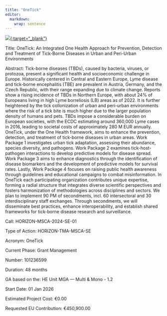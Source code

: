 ```yaml
---
title: "OneTick"
editor: 
  markdown: 
    wrap: sentence
---
```


[![](../fig/logo/OneTick_logo.png){:target="_blank"}](https://onetick.eu/)

Title: OneTick: An Integrated One Health Approach for Prevention, Detection and Treatment of Tick-Borne Diseases in Urban and Peri-Urban Environments

Abstract: Tick-borne diseases (TBDs), caused by bacteria, viruses, or protozoa, present a significant health and socioeconomic challenge in Europe. Historically centered in Central and Eastern Europe, Lyme disease and tick-borne encephalitis (TBE) are prevalent in Austria, Germany, and the Czech Republic, with their range expanding due to climate change. Reports show a rising incidence of TBDs in Northern Europe, with about 24% of Europeans living in high Lyme borreliosis (LB) areas as of 2022. It is further heightened by the tick collonization of urban and peri-urban environments where the risk of a tick bite is much higher due to the larger population density of humans and pets. TBDs impose a considerable burden on European societies, with the ECDC estimating around 360,000 Lyme cases in 2016, leading to societal costs of approximately 280 M EUR annually. OneTick, under the One Health framework, aims to enhance the prevention, detection, and treatment of tick-borne diseases in urban areas. Work Package 1 investigates urban tick adaptation, assessing their abundance, species diversity, and pathogens. Work Package 2 examines tick-host-pathogen interactions to develop predictive models for disease spread. Work Package 3 aims to enhance diagnostics through the identification of disease biomarkers and the development of predictive models for survival rates. Lastly, Work Package 4 focuses on raising public health awareness through guidelines and educational campaigns to combat misinformation. In OneTick each participating organization contributes unique expertise, forming a radial structure that integrates diverse scientific perspectives and fosters harmonization of methodologies across disciplines and sectors. We plan to implement 90 PM of secondments, incl. 60 intersectoral and 30 interdisciplinary staff exchanges. Through secondments, we will disseminate best practices, enhance interoperability, and establish shared frameworks for tick-borne disease research and surveillance.

Call: HORIZON-MSCA-2024-SE-01

Type of Action: HORIZON-TMA-MSCA-SE

Acronym: OneTick

Current Phase: Grant Management

Number: 101236599

Duration: 48 months

GA based on the: HE Unit MGA — Multi & Mono - 1.2

Start Date: 01 Jan 2026

Estimated Project Cost: €0.00

Requested EU Contribution: €450,900.00